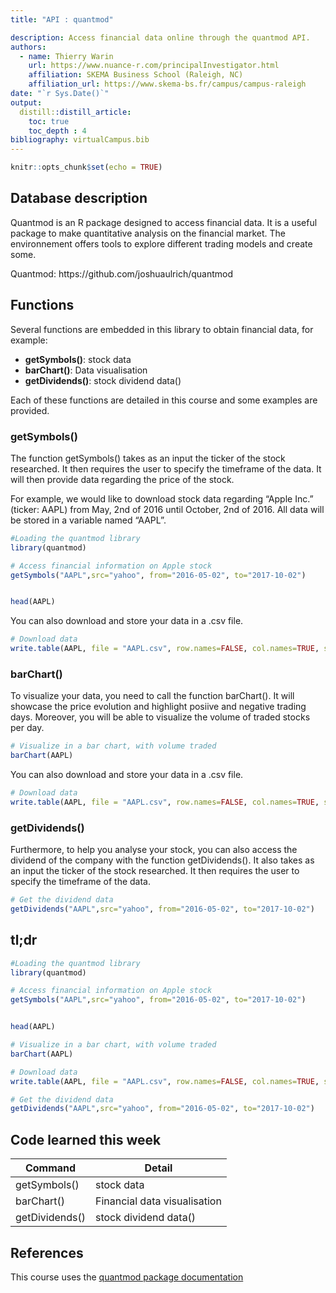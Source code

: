 ```yaml
---
title: "API : quantmod"

description: Access financial data online through the quantmod API.
authors:
  - name: Thierry Warin
    url: https://www.nuance-r.com/principalInvestigator.html
    affiliation: SKEMA Business School (Raleigh, NC)
    affiliation_url: https://www.skema-bs.fr/campus/campus-raleigh 
date: "`r Sys.Date()`"
output: 
  distill::distill_article:
    toc: true
    toc_depth : 4
bibliography: virtualCampus.bib
---
```


```r
knitr::opts_chunk$set(echo = TRUE)
```



## Database description 

Quantmod is an R package designed to access financial data. It is a useful package to make quantitative analysis on the financial market. The environnement offers tools to explore different trading models and create some.

Quantmod: https://github.com/joshuaulrich/quantmod



## Functions 

Several functions are embedded in this library to obtain financial data, for example:


* **getSymbols()**: stock data
* **barChart()**: Data visualisation 
* **getDividends()**: stock dividend data()

<!--
* **getFX()**: exchange rate
* **getMetals()**: metal data
-->

Each of these functions are detailed in this course and some examples are provided. 

### getSymbols()

The function getSymbols() takes as an input the ticker of the stock researched. It then requires the user to specify the timeframe of the data. It will then provide data regarding the price of the stock. 

For example, we would like to download stock data regarding “Apple Inc.” (ticker: AAPL) from May, 2nd of 2016 until October, 2nd of 2016. All data will be stored in a variable named “AAPL”.


```r
#Loading the quantmod library
library(quantmod)

# Access financial information on Apple stock
getSymbols("AAPL",src="yahoo", from="2016-05-02", to="2017-10-02") 


head(AAPL)
```

You can also download and store your data in a .csv file.

```r
# Download data
write.table(AAPL, file = "AAPL.csv", row.names=FALSE, col.names=TRUE, sep=",")
```


### barChart()

To visualize your data, you need to call the function barChart(). It will showcase the price evolution and highlight posiive and negative trading days. Moreover, you will be able to visualize the volume of traded stocks per day.


```r
# Visualize in a bar chart, with volume traded
barChart(AAPL)
```

You can also download and store your data in a .csv file.

```r
# Download data
write.table(AAPL, file = "AAPL.csv", row.names=FALSE, col.names=TRUE, sep=",")
```

### getDividends()

Furthermore, to help you analyse your stock, you can also access the dividend of the company with the function getDividends(). It also takes as an input the ticker of the stock researched. It then requires the user to specify the timeframe of the data.

```r
# Get the dividend data
getDividends("AAPL",src="yahoo", from="2016-05-02", to="2017-10-02")

```
<!--
### getFX()

The getFX() function lets you obtain data regarding the exchange rate of a pair of currencies. Consequently, the function takes as an input a pair of currencies expressed as 'CUR1/CUR2' and a timeframe. For the exchange rate between Canada and the US, we would write the following code:


```r
# Get the exchange rate data
currency <- getFX('CAD/USD')

data('CAD/USA')

```
-->

## tl;dr

```r
#Loading the quantmod library
library(quantmod)

# Access financial information on Apple stock
getSymbols("AAPL",src="yahoo", from="2016-05-02", to="2017-10-02") 


head(AAPL)

# Visualize in a bar chart, with volume traded
barChart(AAPL)

# Download data
write.table(AAPL, file = "AAPL.csv", row.names=FALSE, col.names=TRUE, sep=",")

# Get the dividend data
getDividends("AAPL",src="yahoo", from="2016-05-02", to="2017-10-02")
```

## Code learned this week

| **Command** | **Detail** |
| ------------------------------ | ----------------------------------  |
| getSymbols() | stock data
| barChart() | Financial data visualisation 
| getDividends() | stock dividend data()

## References

This course uses the [quantmod package documentation](https://cran.r-project.org/web/packages/quantmod/quantmod.pdf)




